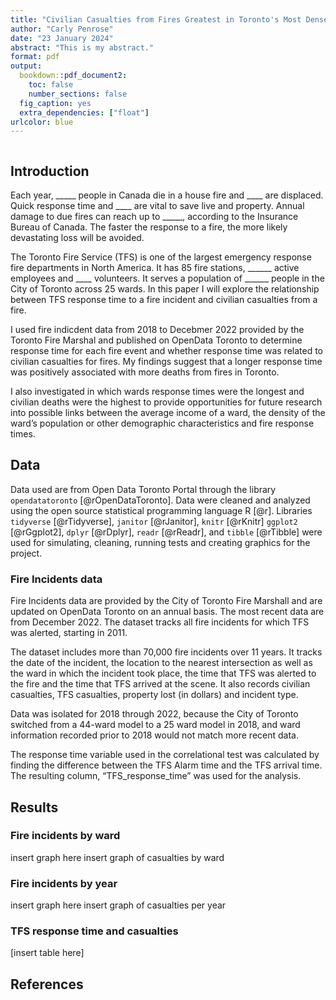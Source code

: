 ```yaml
---
title: "Civilian Casualties from Fires Greatest in Toronto's Most Densely Populated Wards ^[Code and data is available at: github.com/CarlyPenrose/Toronto_Fires]"
author: "Carly Penrose"
date: "23 January 2024"
abstract: "This is my abstract."
format: pdf
output:
  bookdown::pdf_document2:
    toc: false
    number_sections: false
  fig_caption: yes
  extra_dependencies: ["float"]
urlcolor: blue
---
```


```r

```

## Introduction

Each year, _____ people in Canada die in a house fire and ____ are displaced. Quick response time and ____ are vital to save live and property. Annual damage to due fires can reach up to _____, according to the Insurance Bureau of Canada. The faster the response to a fire, the more likely devastating loss will be avoided.
 
The Toronto Fire Service (TFS) is one of the largest emergency response fire departments in North America. It has 85 fire stations, ______ active employees and ____ volunteers. It serves a population of ______ people in the City of Toronto across 25 wards.  In this paper I will explore the relationship between TFS response time to a fire incident and civilian casualties from a fire. 

I used fire indicdent data from 2018 to Decebmer 2022 provided by the Toronto Fire Marshal and published on OpenData Toronto to determine response time for each fire event and whether response time was related to civilian casualties for fires. My findings suggest that a longer response time was positively associated with more deaths from fires in Toronto. 

I also investigated in which wards response times were the longest and civilian deaths were the highest to provide opportunities for future research into possible links between the average income of a ward, the density of the ward's population or other demographic characteristics and fire response times. 


## Data 
Data used are from Open Data Toronto Portal through the library `opendatatoronto` [@rOpenDataToronto]. Data were cleaned and analyzed using the open source statistical programming language R [@r]. Libraries `tidyverse` [@rTidyverse], `janitor` [@rJanitor], `knitr` [@rKnitr] `ggplot2` [@rGgplot2], `dplyr` [@rDplyr], `readr` [@rReadr], and `tibble` [@rTibble] were used for simulating, cleaning, running tests and creating graphics for the project.

### Fire Incidents data 
Fire Incidents data are provided by the City of Toronto Fire Marshall and are updated on OpenData Toronto on an annual basis. The most recent data are from December 2022. The dataset tracks all fire incidents for which TFS was alerted, starting in 2011. 

The dataset includes more than 70,000 fire incidents over 11 years. It tracks the date of the incident, the location to the nearest intersection as well as the ward in which the incident took place, the time that TFS was alerted to the fire and the time that TFS arrived at the scene. It also records civilian casualties, TFS casualties, property lost (in dollars) and incident type. 

Data was isolated for 2018 through 2022, because the City of Toronto switched from a 44-ward model to a 25 ward model in 2018, and ward information recorded prior to 2018 would not match more recent data.

The response time variable used in the correlational test was calculated by finding the difference between the TFS Alarm time and the TFS arrival time. The resulting column, "TFS_response_time" was used for the analysis.

## Results

### Fire incidents by ward 

insert graph here
insert graph of casualties by ward

### Fire incidents by year 

insert graph here
insert graph of casualties per year 

### TFS response time and casualties 

[insert table here]

## References